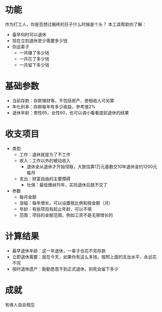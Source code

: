 # 功能

作为打工人，你是否想过搬砖的日子什么时候是个头？
本工具帮助你了解：

- 最早何时可以退休
- 现在立刻退休至少需要多少钱
- 你这辈子
  - 一共赚了多少钱
  - 一共花了多少钱
  - 一共留下多少钱

# 基础参数

- 当前存款：存款理财等，不包括房产，房租收入可另算
- 年化利率：存款每年有多少收益，参考值2%
- 退休年龄：男性65，女性60，也可以调小看看提前退休的结果

# 收支项目

- 类型
  - 工作：退休就是为了不工作
  - 收入：工作以外的被动收入
    - 退休金从退休才开始领取，大致估算1万元基数交10年退休金约1200元每月
  - 支出：财富自由的主要障碍
    - 社保：最低缴纳15年，实际退休后就不交了
- 参数
  - 每月金额
  - 涨幅：每年增长，可以设置按比例和按金额（月）
  - 年龄：有些项目有起止年龄，可以不填
  - 范围：项目的金额范围，例如工资不是无限增长的

# 计算结果

- 最早退休年龄：这一年退休，一辈子也花不完存款
- 立即退休需要：就在今天，如果你有这么多钱，按照上面的支出水平，永远花不完
- 按时退休遗产：勤勤恳恳干到正式退休，到死会留下多少

# 成就

有缘人自会相见